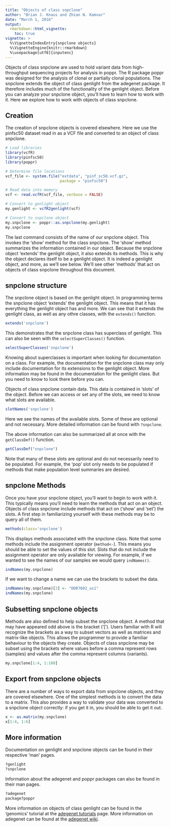 ```yaml
---
title: "Objects of class snpclone"
author: "Brian J. Knaus and Zhian N. Kamvar"
date: "March 1, 2016"
output:
  rmarkdown::html_vignette:
    toc: true
vignette: >
  %\VignetteIndexEntry{snpclone objects}
  %\VignetteEngine{knitr::rmarkdown}
  %\usepackage[utf8]{inputenc}
---
```



Objects of class snpclone are used to hold variant data from high-throughput sequencing projects for analysis in poppr.
The R package poppr was designed for the analysis of clonal or partially clonal populations.
The snpclone extends the object of class genlight from the adegenet package.
It therefore includes much of the functionality of the genlight object.
Before you can analyze your snpclone object, you'll have to learn how to work with it.
Here we explore how to work with objects of class snpclone.


## Creation

The creation of snpclone objects is covered elsewhere.
Here we use the pinfsc50 dataset read in as a VCF file and converted to an object of class snpclone.


```r
# Load libraries
library(vcfR)
library(pinfsc50)
library(poppr)

# Determine file locations
vcf_file <- system.file("extdata", "pinf_sc50.vcf.gz",
                        package = "pinfsc50")

# Read data into memory
vcf <- read.vcfR(vcf_file, verbose = FALSE)

# Convert to genlight object
my.genlight <- vcfR2genlight(vcf)

# Convert to snpclone object
my.snpclone <- poppr::as.snpclone(my.genlight)
my.snpclone
```


The last command consists of the name of our snpclone object.
This invokes the 'show' method for the class snpclone.
The 'show' method summarizes the information contained in our object.
Because the snpclone object 'extends' the genlight object, it also extends its methods.
This is why the object declares itself to be a genlight object.
It is indeed a genlight object, and more, as we'll see below.
We'll see other 'methods' that act on objects of class snpclone throughout this document.



## snpclone structure

The snpclone object is based on the genlight object.
In programming terms the snpclone object 'extends' the genlight object.
This means that it has everything the genlight object has and more.
We can see that it extends the genlight class, as well as any othre classes, with the `extends()` function.


```r
extends('snpclone')
```


This demonstrates that the snpclone class has superclass of genlight.
This can also be seen with the `selectSuperClasses()` function.


```r
selectSuperClasses('snpclone')
```


Knowing about superclasses is important when looking for documentation on a class.
For example, the documentation for the snpclone class may only include documentation for its extensions to the genlight object.
More information may be found in the documentation for the genlight class.
But you need to know to look there before you can.


Objects of class snpclone contain data.
This data is contained in 'slots' of the object.
Before we can access or set any of the slots, we need to know what slots are available.


```r
slotNames('snpclone')
```


Here we see the names of the available slots.
Some of these are optional and not necessary.
More detailed information can be found with `?snpclone`.


The above information can also be summarized all at once with the `getClassDef()` function.


```r
getClassDef("snpclone")
```


Note that many of these slots are optional and do not necessarily need to be populated.
For example, the 'pop' slot only needs to be populated if methods that make population level summaries are desired.


## snpclone Methods


Once you have your snpclone object, you'll want to begin to work with it.
This typically means you'll need to learn the methods that act on an object.
Objects of class snpclone include methods that act on ('show' and 'set') the slots.
A first step in familiarizing yourself with these methods may be to query all of them.


```r
methods(class='snpclone')
```


This displays methods associated with the snpclone class.
Note that some methods include the assignment operator (`method<-`).
This means you should be able to set the values of this slot.
Slots that do not include the assignment operator are only available for viewing.
For example, if we wanted to see the names of our samples we would query `indNames()`.


```r
indNames(my.snpclone)
```


If we want to change a name we can use the brackets to subset the data.


```r
indNames(my.snpclone)[2] <- "DDR7602_us1"
indNames(my.snpclone)
```


## Subsetting snpclone objects


Methods are also defined to help subset the snpclone object.
A method that may have appeared odd above is the bracket ('[').
Users familiar with R will recognize the brackets as a way to subset vectors as well as matrices and matrix-like objects.
This allows the programmer to provide a familiar behaviour to the objects they create.
Objects of class snpclone may be subset using the brackets where values before a comma represent rows (samples) and values after the comma represent columns (variants).


```r
my.snpclone[1:4, 1:100]
```



## Export from snpclone objects


There are a number of ways to export data from snpclone objects, and they are covered elsewhere.
One of the simplest methods is to convert the data to a matrix.
This also provides a way to validate your data was converted to a snpclone object correctly: if you get it in, you should be able to get it out.


```r
x <- as.matrix(my.snpclone)
x[1:4, 1:6]
```


## More information

Documentation on genlight and snpclone objects can be found in their respective 'man' pages.


```r
?genlight
?snpclone
```


Information about the adegenet and poppr packages can also be found in their man pages.


```r
?adegenet
package?poppr
```


More information on objects of class genlight can be found in the 'genomics' tutorial at the [adegenet tutorials](https://github.com/thibautjombart/adegenet/wiki/Tutorials) page.
More information on adegenet can be found at the [adegenet wiki](https://github.com/thibautjombart/adegenet/wiki).



